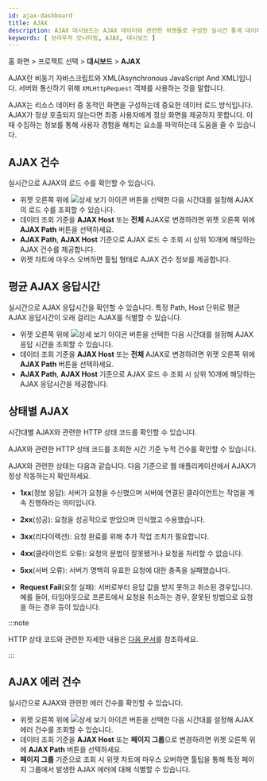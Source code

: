 ```yaml
---
id: ajax-dashboard
title: AJAX
description: AJAX 대시보드는 AJAX 데이터와 관련한 위젯들로 구성한 실시간 통계 데이터 대시보드입니다.
keywords: [ 브라우저 모니터링, AJAX, 대시보드 ]
---
```


홈 화면 > 프로젝트 선택 > **대시보드** > **AJAX**

AJAX란 비동기 자바스크립트와 XML(Asynchronous JavaScript And XML)입니다. 서버와 통신하기 위해 `XMLHttpRequest` 객체를 사용하는 것을 말합니다. 

AJAX는 리소스 데이터 중 동적인 화면을 구성하는데 중요한 데이터 로드 방식입니다. AJAX가 정상 호출되지 않는다면 최종 사용자에게 정상 화면을 제공하지 못합니다. 이때 수집하는 정보를 통해 사용자 경험을 해치는 요소를 파악하는데 도움을 줄 수 있습니다.


<Dashboardnote />

## AJAX 건수

<ImgLang img='rum-ajax-count.png' desc='AJAX 건수' />

실시간으로 AJAX의 로드 수를 확인할 수 있습니다.

* 위젯 오른쪽 위에 ![상세 보기 아이콘](/img/ico-detail-mode.svg) 버튼을 선택한 다음 시간대를 설정해 AJAX의 로드 수를 조회할 수 있습니다. 
* 데이터 조회 기준을 **AJAX Host** 또는 **전체** AJAX로 변경하려면 위젯 오른쪽 위에 **AJAX Path** 버튼을 선택하세요.
* **AJAX Path**, **AJAX Host** 기준으로 AJAX 로드 수 조회 시 상위 10개에 해당하는 AJAX 건수를 제공합니다.
* 위젯 차트에 마우스 오버하면 툴팁 형태로 AJAX 건수 정보를 제공합니다.

## 평균 AJAX 응답시간

<ImgLang img='rum-ajax-response-time.png' desc='평균 AJAX 응답시간' />

실시간으로 AJAX 응답시간을 확인할 수 있습니다. 특정 Path, Host 단위로 평균 AJAX 응답시간이 오래 걸리는 AJAX를 식별할 수 있습니다.

* 위젯 오른쪽 위에 ![상세 보기 아이콘](/img/ico-detail-mode.svg) 버튼을 선택한 다음 시간대를 설정해 AJAX 응답 시간을 조회할 수 있습니다. 
* 데이터 조회 기준을 **AJAX Host** 또는 **전체** AJAX로 변경하려면 위젯 오른쪽 위에 **AJAX Path** 버튼을 선택하세요.
* **AJAX Path**, **AJAX Host** 기준으로 AJAX 로드 수 조회 시 상위 10개에 해당하는 AJAX 응답시간을 제공합니다.

## 상태별 AJAX

<ImgLang img='rum-ajax-status.png' desc='상태별 AJAX' />

시간대별 AJAX와 관련한 HTTP 상태 코드를 확인할 수 있습니다.

<ImgLang img='rum-ajax-status-count.png' desc='상태별 AJAX' />

AJAX와 관련한 HTTP 상태 코드를 조회한 시간 기준 누적 건수를 확인할 수 있습니다.

AJAX와 관련한 상태는 다음과 같습니다. 다음 기준으로 웹 애플리케이션에서 AJAX가 정상 작동하는지 확인하세요.

* **1xx**(정보 응답): 서버가 요청을 수신했으며 서버에 연결된 클라이언트는 작업을 계속 진행하라는 의미입니다.

* **2xx**(성공): 요청을 성공적으로 받았으며 인식했고 수용했습니다.

* **3xx**(리다이렉션): 요청 완료를 위해 추가 작업 조치가 필요합니다.

* **4xx**(클라이언트 오류): 요청의 문법이 잘못됐거나 요청을 처리할 수 없습니다.

* **5xx**(서버 오류): 서버가 명백히 유효한 요청에 대한 충족을 실패했습니다.

* **Request Fail**(요청 실패): 서버로부터 응답 값을 받지 못하고 취소된 경우입니다. 예를 들어, 타임아웃으로 프론트에서 요청을 취소하는 경우, 잘못된 방법으로 요청을 하는 경우 등이 있습니다.

:::note

HTTP 상태 코드와 관련한 자세한 내용은 [다음 문서](../url/url-http-status)를 참조하세요.

:::

## AJAX 에러 건수

<ImgLang img='rum-ajax-error-count.png' desc='AJAX 에러 건수' />

실시간으로 AJAX와 관련한 에러 건수를 확인할 수 있습니다.

* 위젯 오른쪽 위에 ![상세 보기 아이콘](/img/ico-detail-mode.svg) 버튼을 선택한 다음 시간대를 설정해 AJAX 에러 건수를 조회할 수 있습니다. 
* 데이터 조회 기준을 **AJAX Host** 또는 **페이지 그룹**으로 변경하려면 위젯 오른쪽 위에 **AJAX Path** 버튼을 선택하세요.
* **페이지 그룹** 기준으로 조회 시 위젯 차트에 마우스 오버하면 툴팁을 통해 특정 페이지 그룹에서 발생한 AJAX 에러에 대해 식별할 수 있습니다.

